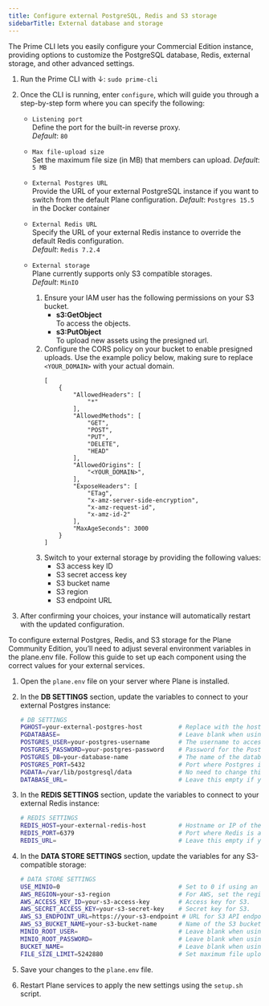 ```yaml
---
title: Configure external PostgreSQL, Redis and S3 storage
sidebarTitle: External database and storage
---
```



The Prime CLI lets you easily configure your Commercial Edition instance, providing options to customize the PostgreSQL database, Redis, external storage, and other advanced settings.

1.  Run the Prime CLI with ↓:
    ```sudo prime-cli``` 

2. Once the CLI is running, enter `configure`, which will guide you through a step-by-step form where you can specify the following:
    
    - `Listening port`  
        Define the port for the built-in reverse proxy.  
        *Default*: `80`

    - `Max file-upload size`  
        Set the maximum file size (in MB) that members can upload.
        *Default*: `5 MB`

    - `External Postgres URL`  
        Provide the URL of your external PostgreSQL instance if you want to switch from the default Plane configuration.
        *Default*: `Postgres 15.5` in the Docker container

    - `External Redis URL`  
        Specify the URL of your external Redis instance to override the default Redis configuration.  
        *Default*: `Redis 7.2.4`

    - `External storage`   
       Plane currently supports only S3 compatible storages.  
       *Default*: `MinIO` 

       1. Ensure your IAM user has the following permissions on your S3 bucket.
            - **s3:GetObject**  
            To access the objects.
            - **s3:PutObject**  
            To upload new assets using the presigned url. 
        2. Configure the CORS policy on your bucket to enable presigned uploads. Use the example policy below, making sure to replace `<YOUR_DOMAIN>` with your actual domain.
            ```
            [
                {
                    "AllowedHeaders": [
                        "*"
                    ],
                    "AllowedMethods": [
                        "GET",
                        "POST",
                        "PUT",
                        "DELETE",
                        "HEAD"
                    ],
                    "AllowedOrigins": [
                        "<YOUR_DOMAIN>",
                    ],
                    "ExposeHeaders": [
                        "ETag",
                        "x-amz-server-side-encryption",
                        "x-amz-request-id",
                        "x-amz-id-2"
                    ],
                    "MaxAgeSeconds": 3000
                }
            ]
            ```
        3. Switch to your external storage by providing the following values:
            - S3 access key ID 
            - S3 secret access key
            - S3 bucket name
            - S3 region 
            - S3 endpoint URL

3. After confirming your choices, your instance will automatically restart with the updated configuration.

<Accordion title="Community Edition">

To configure external Postgres, Redis, and S3 storage for the Plane Community Edition, you’ll need to adjust several environment variables in the plane.env file. Follow this guide to set up each component using the correct values for your external services.

1. Open the `plane.env` file on your server where Plane is installed.

2. In the **DB SETTINGS** section, update the variables to connect to your external Postgres instance:
   ```bash
   # DB SETTINGS
   PGHOST=your-external-postgres-host          # Replace with the hostname or IP address of your Postgres server.
   PGDATABASE=                                 # Leave blank when using external database.
   POSTGRES_USER=your-postgres-username        # The username to access Postgres.
   POSTGRES_PASSWORD=your-postgres-password    # Password for the Postgres user.
   POSTGRES_DB=your-database-name              # The name of the database Plane should connect to.
   POSTGRES_PORT=5432                          # Port where Postgres is accessible (usually 5432).
   PGDATA=/var/lib/postgresql/data             # No need to change this for external Postgres.
   DATABASE_URL=                               # Leave this empty if you're providing values for the variables above. If you choose to use the DATABASE_URL, you can leave all the other database-related variables empty.
   ```

3. In the **REDIS SETTINGS** section, update the variables to connect to your external Redis instance:
   ```bash
   # REDIS SETTINGS
   REDIS_HOST=your-external-redis-host         # Hostname or IP of the Redis server.
   REDIS_PORT=6379                             # Port where Redis is accessible (default is 6379).
   REDIS_URL=                                  # Leave this empty if you're providing values for the variables above. If you choose to use the REDIS_URL, you can leave all the other redis-related variables empty.
   ```

4. In the **DATA STORE SETTINGS** section, update the variables for any S3-compatible storage:   
   ```bash
   # DATA STORE SETTINGS
   USE_MINIO=0                                 # Set to 0 if using an external S3, 1 if using MinIO (default).
   AWS_REGION=your-s3-region                   # For AWS, set the region, e.g., "us-west-1".
   AWS_ACCESS_KEY_ID=your-s3-access-key        # Access key for S3.
   AWS_SECRET_ACCESS_KEY=your-s3-secret-key    # Secret key for S3.
   AWS_S3_ENDPOINT_URL=https://your-s3-endpoint # URL for S3 API endpoint (e.g., "https://s3.amazonaws.com" for AWS).
   AWS_S3_BUCKET_NAME=your-s3-bucket-name      # Name of the S3 bucket for storing Plane data.
   MINIO_ROOT_USER=                            # Leave blank when using external S3.
   MINIO_ROOT_PASSWORD=                        # Leave blank when using external S3.
   BUCKET_NAME=                                # Leave blank when using external S3.
   FILE_SIZE_LIMIT=5242880                     # Set maximum file upload size in bytes (5MB here).
   ```
5. Save your changes to the `plane.env` file.

6. Restart Plane services to apply the new settings using the `setup.sh` script.

</Accordion>

